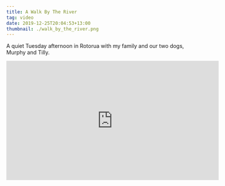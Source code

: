 ```yaml
---
title: A Walk By The River
tag: video
date: 2019-12-25T20:04:53+13:00
thumbnail: ./walk_by_the_river.png
---
```


A quiet Tuesday afternoon in Rotorua with my family and our two dogs, Murphy and Tilly.

<iframe
  width="560"
  height="315"
  src="https://www.youtube.com/embed/CDnxtsyUV3o"
  frameborder="0"
  allow="accelerometer; autoplay; encrypted-media; gyroscope; picture-in-picture"
  allowfullscreen
/>
